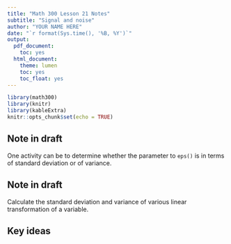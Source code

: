 ```yaml
---
title: "Math 300 Lesson 21 Notes"
subtitle: "Signal and noise"
author: "YOUR NAME HERE"
date: "`r format(Sys.time(), '%B, %Y')`"
output:
  pdf_document:
    toc: yes
  html_document:
    theme: lumen
    toc: yes
    toc_float: yes
---
```



```r
library(math300)
library(knitr)
library(kableExtra)
knitr::opts_chunk$set(echo = TRUE)
```

::: {.callout-warning}
## Note in draft

One activity can be to determine whether the parameter to `eps()` is in terms of standard deviation or of variance.
:::

::: {.callout-warning}
## Note in draft

Calculate the standard deviation and variance of various linear transformation of a variable.
:::

## Key ideas

